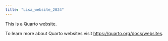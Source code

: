 ```yaml
---
title: "Lisa_website_2024"
---
```


This is a Quarto website.

To learn more about Quarto websites visit <https://quarto.org/docs/websites>.
